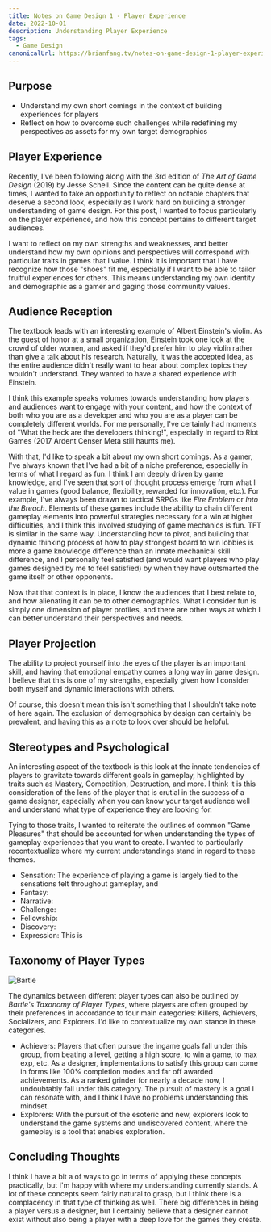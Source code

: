 ```yaml
---
title: Notes on Game Design 1 - Player Experience
date: 2022-10-01
description: Understanding Player Experience
tags:
  - Game Design
canonicalUrl: https://brianfang.tv/notes-on-game-design-1-player-experience
---
```


## Purpose
 
 - Understand my own short comings in the context of building experiences for players
 - Reflect on how to overcome such challenges while redefining my perspectives as assets for my own target demographics

## Player Experience 

Recently, I've been following along with the 3rd edition of _The Art of Game Design_ (2019) by Jesse Schell. 
Since the content can be quite dense at times, I wanted to take an opportunity to reflect on notable chapters that 
deserve a second look, especially as I work hard on building a stronger understanding of game design. For this post, 
I wanted to focus particularly on the player experience, and how this concept pertains to different target audiences.

I want to reflect on my own strengths and weaknesses, and better understand how my own opinions and perspectives 
will correspond with particular traits in games that I value. I think it is important that I have recognize how those 
"shoes" fit me, especially if I want to be able to tailor fruitful experiences for others. This means understanding my 
own identity and demographic as a gamer and gaging those community values.

## Audience Reception

The textbook leads with an interesting example of Albert Einstein's violin. As the guest of honor at a small organization, 
Einstein took one look at the crowd of older women, and asked if they'd prefer him to play violin rather than give a talk 
about his research. Naturally, it was the accepted idea, as the entire audience didn't really want to hear about complex topics 
they wouldn't understand. They wanted to have a shared experience with Einstein. 

I think this example speaks volumes towards understanding how players and audiences want to engage with your content, and 
how the context of both who you are as a developer and who you are as a player can be completely different worlds. For me 
personally, I've certainly had moments of "What the heck are the developers thinking!", especially in regard to Riot Games
(2017 Ardent Censer Meta still haunts me). 

With that, I'd like to speak a bit about my own short comings. As a gamer, I've always known that I've had a bit of a niche 
preference, especially in terms of what I regard as fun. I think I am deeply driven by game knowledge, and I've seen that sort 
of thought process emerge from what I value in games (good balance, flexibility, rewarded for innovation, etc.). For example, 
I've always been drawn to tactical SRPGs like _Fire Emblem_ or _Into the Breach_. Elements of these games include the ability 
to chain different gameplay elements into powerful strategies necessary for a win at higher difficulties, and I think this 
involved studying of game mechanics is fun. TFT is similar in the same way. Understanding how to pivot, and building that 
dynamic thinking process of how to play strongest board to win lobbies is more a game knowledge difference than an innate 
mechanical skill difference, and I personally feel satisfied (and would want players who play games designed by me to feel 
satisfied) by when they have outsmarted the game itself or other opponents.

Now that that context is in place, I know the audiences that I best relate to, and how alienating it can be to other demographics. 
What I consider fun is simply one dimension of player profiles, and there are other ways at which I can better understand 
their perspectives and needs.

## Player Projection

The ability to project yourself into the eyes of the player is an important skill, and having that emotional empathy comes a 
long way in game design. I believe that this is one of my strengths, especially given how I consider both myself and dynamic 
interactions with others. 

Of course, this doesn't mean this isn't something that I shouldn't take note of here again. The exclusion of demographics 
by design can certainly be prevalent, and having this as a note to look over should be helpful.

## Stereotypes and Psychological 

An interesting aspect of the textbook is this look at the innate tendencies of players to gravitate towards different goals 
in gameplay, highlighted by traits such as Mastery, Competition, Destruction, and more. I think it is this consideration of 
the lens of the player that is crutial in the success of a game designer, especially when you can know your target audience 
well and understand what type of experience they are looking for. 

Tying to those traits, I wanted to reiterate the outlines of common "Game Pleasures" that should be accounted for when 
understanding the types of gameplay experiences that you want to create. I wanted to particularly recontextualize where my 
current understandings stand in regard to these themes.

 - Sensation: The experience of playing a game is largely tied to the sensations felt throughout gameplay, and 
 - Fantasy: 
 - Narrative:
 - Challenge:
 - Fellowship:
 - Discovery:
 - Expression: This is

## Taxonomy of Player Types

![Bartle](./Bartle.png)

The dynamics between different player types can also be outlined by _Bartle's Taxonomy of Player Types_, where players are 
often grouped by their preferences in accordance to four main categories: Killers, Achievers, Socializers, and Explorers. I'd 
like to contextualize my own stance in these categories.

 - Achievers: Players that often pursue the ingame goals fall under this group, from beating a level, getting a high score, to 
 win a game, to max exp, etc. As a designer, implementations to satisfy this group can come in forms like 100% completion modes 
 and far off awarded achievements. As a ranked grinder for nearly a decade now, I undoubtably fall under this category. The 
 pursuit of mastery is a goal I can resonate with, and I think I have no problems understanding this mindset.
 - Explorers: With the pursuit of the esoteric and new, explorers look to understand the game systems and undiscovered content, 
 where the gameplay is a tool that enables exploration. 

## Concluding Thoughts

I think I have a bit a of ways to go in terms of applying these concepts practically, but I'm happy with where my understanding 
currently stands. A lot of these concepts seem fairly natural to grasp, but I think there is a complacency in that type of thinking 
as well. There big differences in being a player versus a designer, but I certainly believe that a designer cannot exist without 
also being a player with a deep love for the games they create.